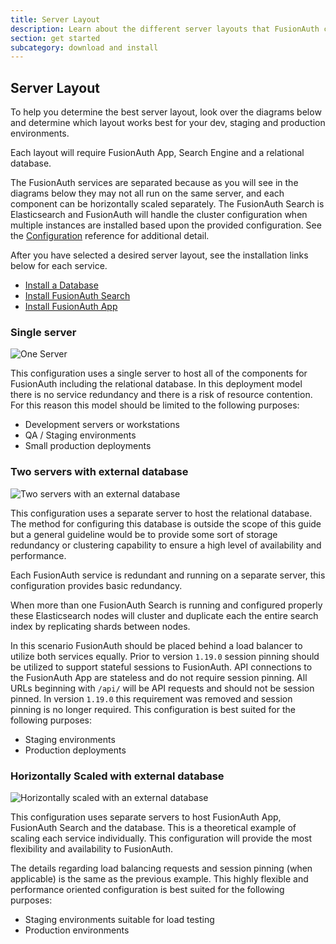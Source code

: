 ```yaml
---
title: Server Layout
description: Learn about the different server layouts that FusionAuth can be installed with to optimize performance and security.
section: get started
subcategory: download and install
---
```


## Server Layout

To help you determine the best server layout, look over the diagrams below and determine which layout works best for your dev, staging and production environments.

Each layout will require FusionAuth App, Search Engine and a relational database.

The FusionAuth services are separated because as you will see in the diagrams below they may not all run on the same server, and each component can be horizontally scaled separately. The FusionAuth Search is Elasticsearch and FusionAuth will handle the cluster configuration when multiple instances are installed based upon the provided configuration. See the [Configuration](/docs/reference/configuration) reference for additional detail.

After you have selected a desired server layout, see the installation links below for each service.

* [Install a Database](/docs/get-started/download-and-install/database)
* [Install FusionAuth Search](/docs/get-started/download-and-install/fusionauth-search)
* [Install FusionAuth App](/docs/get-started/download-and-install/fusionauth-app)

### Single server

<img src="/img/docs/get-started/download-and-install/single-server.png" alt="One Server" />

This configuration uses a single server to host all of the components for FusionAuth including the relational database. In this deployment model there is no service redundancy and there is a risk of resource contention. For this reason this model should be limited to the following purposes:

* Development servers or workstations
* QA / Staging environments
* Small production deployments

### Two servers with external database

<img src="/img/docs/get-started/download-and-install/two-servers-external-db.png" alt="Two servers with an external database" />

This configuration uses a separate server to host the relational database. The method for configuring this database is outside the scope of this guide but a general guideline would be to provide some sort of storage redundancy or clustering capability to ensure a high level of availability and performance.

Each FusionAuth service is redundant and running on a separate server, this configuration provides basic redundancy.

When more than one FusionAuth Search is running and configured properly these Elasticsearch nodes will cluster and duplicate each the entire search index by replicating shards between nodes.

In this scenario FusionAuth should be placed behind a load balancer to utilize both services equally. Prior to version `1.19.0` session pinning should be utilized to support stateful sessions to FusionAuth. API connections to the FusionAuth App are stateless and do not require session pinning. All URLs beginning with `/api/` will be API requests and should not be session pinned. In version `1.19.0` this requirement was removed and session pinning is no longer required. This configuration is best suited for the following purposes:

* Staging environments
* Production deployments

### Horizontally Scaled with external database

<img src="/img/docs/get-started/download-and-install/n-servers-external-db.png" alt="Horizontally scaled with an external database" />

This configuration uses separate servers to host FusionAuth App, FusionAuth Search and the database. This is a theoretical example of scaling each service individually. This configuration will provide the most flexibility and availability to FusionAuth.

The details regarding load balancing requests and session pinning (when applicable) is the same as the previous example. This highly flexible and performance oriented configuration is best suited for the following purposes:

* Staging environments suitable for load testing
* Production environments
